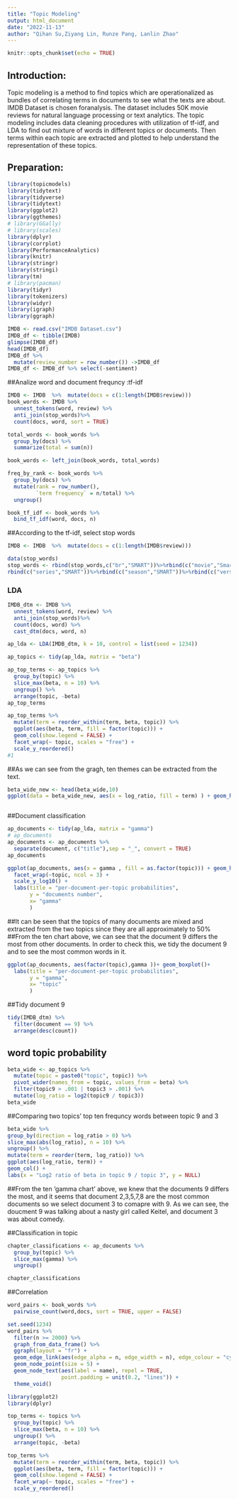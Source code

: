 ```yaml
---
title: "Topic Modeling"
output: html_document
date: "2022-11-13"
author: "Qihan Su,Ziyang Lin, Runze Pang, Lanlin Zhao"
---
```


```r
knitr::opts_chunk$set(echo = TRUE)
```

## **Introduction:**

Topic modeling is a method to find topics which are operationalized as bundles of correlating terms in documents to see what the texts are about. IMDB Dataset is chosen foranalysis. The dataset includes 50K movie reviews for natural language processing or text analytics. The topic modeling includes data cleaning procedures with utilization of tf-idf, and LDA to find out mixture of words in different topics or documents. Then terms within each topic are extracted and plotted to help understand the representation of these topics.

## **Preparation:**

```r
library(topicmodels)
library(tidytext)
library(tidyverse)
library(tidytext)
library(ggplot2)
library(ggthemes)
# library(GGally)
# library(scales)
library(dplyr)
library(corrplot)
library(PerformanceAnalytics)
library(knitr)
library(stringr)
library(stringi)
library(tm)
# library(pacman)
library(tidyr)
library(tokenizers)
library(widyr)
library(igraph)
library(ggraph)
```

```r
IMDB <- read.csv("IMDB Dataset.csv")
IMDB_df <- tibble(IMDB)
glimpse(IMDB_df)
head(IMDB_df)
IMDB_df %>% 
  mutate(review_number = row_number()) ->IMDB_df 
IMDB_df <- IMDB_df %>% select(-sentiment)
```

##Analize word and document frequncy :tf-idf

```r
IMDB <- IMDB  %>%  mutate(docs = c(1:length(IMDB$review)))
book_words <- IMDB %>%
  unnest_tokens(word, review) %>%
  anti_join(stop_words)%>%
  count(docs, word, sort = TRUE)

total_words <- book_words %>% 
  group_by(docs) %>% 
  summarize(total = sum(n))

book_words <- left_join(book_words, total_words)

freq_by_rank <- book_words %>% 
  group_by(docs) %>% 
  mutate(rank = row_number(), 
         `term frequency` = n/total) %>%
  ungroup()

book_tf_idf <- book_words %>%
  bind_tf_idf(word, docs, n)


```

##According to the tf-idf, select stop words

```r
IMDB <- IMDB  %>%  mutate(docs = c(1:length(IMDB$review)))

data(stop_words)
stop_words <- rbind(stop_words,c("br","SMART"))%>%rbind(c("movie","Smart"))%>%rbind(c("film","SMART"))%>%rbind(c("match","SMART"))%>%rbind(c("stop.oz","SMART"))%>%rbind(c("time","SMART"))%>%rbind(c("episode","SMART"))%>%
rbind(c("series","SMART"))%>%rbind(c("season","SMART"))%>%rbind(c("version","SMART"))%>%rbind(c("5","SMART"))%>%rbind(c("10","SMART"))%>%rbind(c("1","SMART"))%>%rbind(c("character","SMART"))%>%rbind(c("characters","SMART"))%>%rbind(c("scenes","SMART"))%>%rbind(c("scene","SMART"))%>%rbind(c("story","SMART"))%>%rbind(c("films","SMART"))%>%rbind(c("director","SMART"))%>%rbind(c("time","SMART"))
```

### LDA

```r

IMDB_dtm <- IMDB %>%
  unnest_tokens(word, review) %>%
  anti_join(stop_words)%>%
  count(docs, word) %>%
  cast_dtm(docs, word, n)
```

```r
ap_lda <- LDA(IMDB_dtm, k = 10, control = list(seed = 1234))

ap_topics <- tidy(ap_lda, matrix = "beta")

ap_top_terms <- ap_topics %>%
  group_by(topic) %>%
  slice_max(beta, n = 10) %>% 
  ungroup() %>%
  arrange(topic, -beta)
ap_top_terms

ap_top_terms %>%
  mutate(term = reorder_within(term, beta, topic)) %>%
  ggplot(aes(beta, term, fill = factor(topic))) +
  geom_col(show.legend = FALSE) +
  facet_wrap(~ topic, scales = "free") +
  scale_y_reordered()
#1
```

##As we can see from the gragh, ten themes can be extracted from the text.

```r
beta_wide_new <- head(beta_wide,10)
ggplot(data = beta_wide_new, aes(x = log_ratio, fill = term) ) + geom_histogram()
```

```r

```

##Document classification

```r
ap_documents <- tidy(ap_lda, matrix = "gamma")
# ap_documents
ap_documents <- ap_documents %>%
  separate(document, c("title"),sep = "_", convert = TRUE)
ap_documents
```

```r
ggplot(ap_documents, aes(x = gamma , fill = as.factor(topic))) + geom_histogram()+
  facet_wrap(~topic, ncol = 3) + 
  scale_y_log10() +
  labs(title = "per-document-per-topic probabilities",
       y = "documents number",
       x= "gamma"
       )
```

##It can be seen that the topics of many documents are mixed and extracted from the two topics since they are all approximately to 50% ##From the ten chart above, we can see that the document 9 differs the most from other documents. In order to check this, we tidy the document 9 and to see the most common words in it.

```r
ggplot(ap_documents, aes(factor(topic),gamma ))+ geom_boxplot()+
  labs(title = "per-document-per-topic probabilities",
       y = "gamma",
       x= "topic"
       )
```

##Tidy document 9

```r
tidy(IMDB_dtm) %>%
  filter(document == 9) %>%
  arrange(desc(count))
```

## word topic probability

```r
beta_wide <- ap_topics %>%
  mutate(topic = paste0("topic", topic)) %>%
  pivot_wider(names_from = topic, values_from = beta) %>% 
  filter(topic9 > .001 | topic3 > .001) %>%
  mutate(log_ratio = log2(topic9 / topic3))
beta_wide
```

##Comparing two topics' top ten frequncy words between topic 9 and 3

```r
beta_wide %>% 
group_by(direction = log_ratio > 0) %>% 
slice_max(abs(log_ratio), n = 10) %>%  
ungroup() %>% 
mutate(term = reorder(term, log_ratio)) %>% 
ggplot(aes(log_ratio, term)) + 
geom_col() + 
labs(x = "Log2 ratio of beta in topic 9 / topic 3", y = NULL)
```

##From the ten 'gamma chart' above, we knew that the documents 9 differs the most, and it seems that document 2,3,5,7,8 are the most common documents so we select document 3 to comapre with 9. As we can see, the doucment 9 was talking about a nasty girl called Keitel, and document 3 was about comedy.

##Classification in topic

```r
chapter_classifications <- ap_documents %>%
  group_by(topic) %>%
  slice_max(gamma) %>%
  ungroup()

chapter_classifications
```

##Correlation

```r

word_pairs <- book_words %>% 
  pairwise_count(word,docs, sort = TRUE, upper = FALSE)
```

```r

set.seed(1234)
word_pairs %>%
  filter(n >= 2000) %>%
  graph_from_data_frame() %>%
  ggraph(layout = "fr") +
  geom_edge_link(aes(edge_alpha = n, edge_width = n), edge_colour = "cyan4") +
  geom_node_point(size = 5) +
  geom_node_text(aes(label = name), repel = TRUE, 
                 point.padding = unit(0.2, "lines")) +
  theme_void()
```

```r
library(ggplot2)
library(dplyr)

top_terms <- topics %>%
  group_by(topic) %>%
  slice_max(beta, n = 10) %>% 
  ungroup() %>%
  arrange(topic, -beta)

top_terms %>%
  mutate(term = reorder_within(term, beta, topic)) %>%
  ggplot(aes(beta, term, fill = factor(topic))) +
  geom_col(show.legend = FALSE) +
  facet_wrap(~ topic, scales = "free") +
  scale_y_reordered()
```

